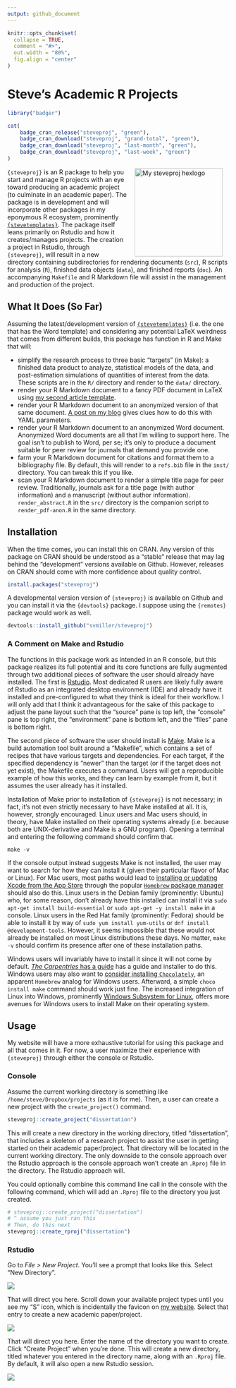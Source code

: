 ```yaml
---
output: github_document
---
```


```r
knitr::opts_chunk$set(
  collapse = TRUE,
  comment = "#>",
  out.width = "80%",
  fig.align = "center"
)
```

# Steve's Academic R Projects

```r
library("badger")
```

```r
cat(
	badge_cran_release("steveproj", "green"),
	badge_cran_download("steveproj", "grand-total", "green"),
	badge_cran_download("steveproj", "last-month", "green"),
	badge_cran_download("steveproj", "last-week", "green")
)
```

<img src="http://svmiller.com/images/steveproj-hexlogo.png" alt="My steveproj hexlogo" align="right" width="200" style="padding: 0 15px; float: right;"/>

`{steveproj}` is an R package to help you start and manage R projects with an eye toward producing an academic project (to culminate in an academic paper). The package is in development and will incorporate other packages in my eponymous R ecosystem, prominently [`{stevetemplates}`](https://github.com/svmiller/stevetemplates). The package itself leans primarily on Rstudio and how it creates/manages projects. The creation a project in Rstudio, through `{steveproj}`, will result in a new directory containing subdirectories for rendering documents (`src`), R scripts for analysis (`R`), finished data objects (`data`), and finished reports (`doc`). An accompanying `Makefile` and R Markdown file will assist in the management and production of the project.

## What It Does (So Far)

Assuming the latest/development version of [`{stevetemplates}`](https://github.com/svmiller/stevetemplates) (i.e. the one that has the Word template) and considering any potential LaTeX weirdness that comes from different builds, this package has function in R and Make that will:

- simplify the research process to three basic "targets" (in Make): a finished data product to analyze, statistical models of the data, and post-estimation simulations of quantities of interest from the data. These scripts are in the `R/` directory and render to the `data/` directory.
- render your R Markdown document to a fancy PDF document in LaTeX using [my second article template](http://svmiller.com/blog/2020/09/another-rmarkdown-article-template/).
- render your R Markdown document to an anonymized version of that same document. [A post on my blog](http://svmiller.com/blog/2021/03/handle-academic-projects-steveproj-make/) gives clues how to do this with YAML parameters.
- render your R Markdown document to an anonymized Word document. Anonymized Word documents are all that I'm willing to support here. The goal isn't to publish to Word, per se; it's only to produce a document suitable for peer review for journals that demand you provide one.
- farm your R Markdown document for citations and format them to a bibliography file. By default, this will render to a `refs.bib` file in the `inst/` directory. You can tweak this if you like.
- scan your R Markdown document to render a simple title page for peer review. Traditionally, journals ask for a title page (with author information) and a manuscript (without author information). `render_abstract.R` in the `src/` directory is the companion script to `render_pdf-anon.R` in the same directory.

## Installation

When the time comes, you can install this on CRAN. Any version of this package on CRAN should be understood as a "stable" release that may lag behind the "development" versions available on Github. However, releases on CRAN should come with more confidence about quality control.

```r
install.packages("steveproj")
```

A developmental version version of `{steveproj}` is available on Github and you can install it via the `{devtools}` package. I suppose using the `{remotes}` package would work as well.

```r
devtools::install_github("svmiller/steveproj")
```

### A Comment on Make and Rstudio

The functions in this package work as intended in an R console, but this package realizes its full potential and its core functions are fully augmented through two additional pieces of software the user should already have installed. The first is [Rstudio](https://www.rstudio.com). Most dedicated R users are likely fully aware of Rstudio as an integrated desktop environment (IDE) and already have it installed and pre-configured to what they think is ideal for their workflow. I will only add that I think it advantageous for the sake of this package to adjust the pane layout such that the "source" pane is top left, the "console" pane is top right, the "environment" pane is bottom left, and the "files" pane is bottom right.

The second piece of software the user should install is [Make](https://en.wikipedia.org/wiki/Make_(software)). Make is a build automation tool built around a "Makefile", which contains a set of recipes that have various targets and dependencies. For each target, if the specified dependency is "newer" than the target (or if the target does not yet exist), the Makefile executes a command. Users will get a reproducible example of how this works, and they can learn by example from it, but it assumes the user already has it installed.

Installation of Make prior to installation of `{steveproj}` is not necessary; in fact, it's not even strictly necessary to have Make installed at all. It is, however, strongly encouraged. Linux users and Mac users should, in theory, have Make installed on their operating systems already (i.e. because both are UNIX-derivative and Make is a GNU program). Opening a terminal and entering the following command should confirm that.

```make
make -v
```

If the console output instead suggests Make is not installed, the user may want to search for how they can install it (given their particular flavor of Mac or Linux). For Mac users, most paths would lead to [installing or updating Xcode from the App Store](https://stackoverflow.com/questions/10265742/how-to-install-make-and-gcc-on-a-mac) through the popular [`Homebrew` package manager](https://brew.sh) should also do this. Linux users in the Debian family (prominently: Ubuntu) who, for some reason, don't already have this installed can install it via `sudo apt-get install build-essential` or `sudo apt-get -y install make` in a console. Linux users in the Red Hat family (prominently: Fedora) should be able to install it by way of `sudo yum install yum-utils` or `dnf install @development-tools`. However, it seems impossible that these would not already be installed on most Linux distributions these days. No matter, `make -v` should confirm its presence after one of these installation paths.

Windows users will invariably have to install it since it will not come by default. [*The Carpentries* has a guide](https://swcarpentry.github.io/make-novice/setup) has a guide and installer to do this. Windows users may also want to [consider installing `Chocolately`](https://chocolatey.org), an apparent `Homebrew` analog for Windows users. Afterward, a simple `choco install make` command should work just fine. The increased integration of Linux into Windows, prominently [Windows Subsystem for Linux](https://docs.microsoft.com/en-us/windows/wsl/install-win10), offers more avenues for Windows users to install Make on their operating system.

## Usage

My website will have a more exhaustive tutorial for using this package and all that comes in it. For now, a user maximize their experience with `{steveproj}` through either the console or Rstudio.

### Console

Assume the current working directory is something like `/home/steve/Dropbox/projects` (as it is for me). Then, a user can create a new project with the `create_project()` command.

```r
steveproj::create_project("dissertation")
```

This will create a new directory in the working directory, titled "dissertation", that includes a skeleton of a research project to assist the user in getting started on their academic paper/project. That directory will be located in the current working directory. The only downside to the console approach over the Rstudio approach is the console approach won't create an `.Rproj` file in the directory. The Rstudio approach will.

You could optionally combine this command line call in the console with the following command, which will add an `.Rproj` file to the directory you just created.

```r
# steveproj::create_project("dissertation")
# ^ assume you just ran this
# Then, do this next
steveproj::create_rproj("dissertation")
```

### Rstudio

Go to *File > New Project*. You'll see a prompt that looks like this. Select "New Directory".

![](http://svmiller.com/images/github-steveproj/steveproj-1.png)

That will direct you here. Scroll down your available project types until you see my "S" icon, which is incidentally the favicon on [my website](http://svmiller.com). Select that entry to create a new academic paper/project.

![](http://svmiller.com/images/github-steveproj/steveproj-2.png)

That will direct you here. Enter the name of the directory you want to create. Click "Create Project" when you're done. This will create a new directory, titled whatever you entered in the directory name, along with an `.Rproj` file. By default, it will also open a new Rstudio session.

![](http://svmiller.com/images/github-steveproj/steveproj-3.png)


